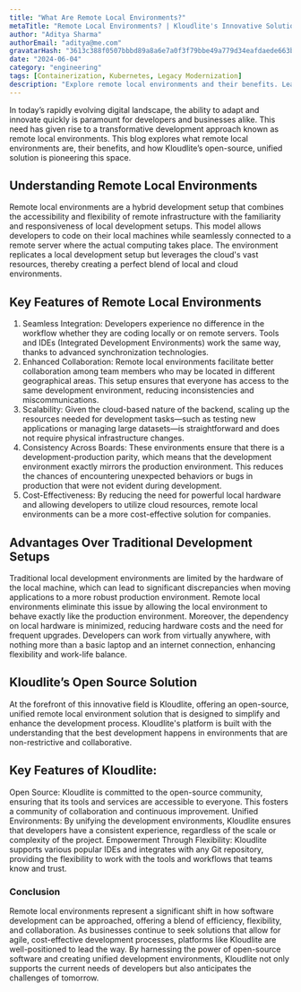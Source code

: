 ```yaml
---
title: "What Are Remote Local Environments?"
metaTitle: "Remote Local Environments? | Kloudlite's Innovative Solution"
author: "Aditya Sharma"
authorEmail: "aditya@me.com"
gravatarHash: "3613c388f0507bbbd89a8a6e7a0f3f79bbe49a779d34eafdaede663b3f2a2542"
date: "2024-06-04"
category: "engineering"
tags: [Containerization, Kubernetes, Legacy Modernization]
description: "Explore remote local environments and their benefits. Learn how Kloudlite's open-source, unified platform enhances development with seamless integration, scalability, and cost-effectiveness"
---
```


In today’s rapidly evolving digital landscape, the ability to adapt and innovate quickly is paramount for developers and businesses alike. This need has given rise to a transformative development approach known as remote local environments. This blog explores what remote local environments are, their benefits, and how Kloudlite’s open-source, unified solution is pioneering this space. 
## Understanding Remote Local Environments
Remote local environments are a hybrid development setup that combines the accessibility and flexibility of remote infrastructure with the familiarity and responsiveness of local development setups. This model allows developers to code on their local machines while seamlessly connected to a remote server where the actual computing takes place. The environment replicates a local development setup but leverages the cloud's vast resources, thereby creating a perfect blend of local and cloud environments.
## Key Features of Remote Local Environments
1. Seamless Integration: Developers experience no difference in the workflow whether they are coding locally or on remote servers. Tools and IDEs (Integrated Development Environments) work the same way, thanks to advanced synchronization technologies.
2. Enhanced Collaboration: Remote local environments facilitate better collaboration among team members who may be located in different geographical areas. This setup ensures that everyone has access to the same development environment, reducing inconsistencies and miscommunications.
3. Scalability: Given the cloud-based nature of the backend, scaling up the resources needed for development tasks—such as testing new applications or managing large datasets—is straightforward and does not require physical infrastructure changes.
4. Consistency Across Boards: These environments ensure that there is a development-production parity, which means that the development environment exactly mirrors the production environment. This reduces the chances of encountering unexpected behaviors or bugs in production that were not evident during development.
5. Cost-Effectiveness: By reducing the need for powerful local hardware and allowing developers to utilize cloud resources, remote local environments can be a more cost-effective solution for companies.
## Advantages Over Traditional Development Setups
Traditional local development environments are limited by the hardware of the local machine, which can lead to significant discrepancies when moving applications to a more robust production environment. Remote local environments eliminate this issue by allowing the local environment to behave exactly like the production environment.
Moreover, the dependency on local hardware is minimized, reducing hardware costs and the need for frequent upgrades. Developers can work from virtually anywhere, with nothing more than a basic laptop and an internet connection, enhancing flexibility and work-life balance.
## Kloudlite’s Open Source Solution
At the forefront of this innovative field is Kloudlite, offering an open-source, unified remote local environment solution that is designed to simplify and enhance the development process. Kloudlite's platform is built with the understanding that the best development happens in environments that are non-restrictive and collaborative.
## Key Features of Kloudlite:
Open Source: Kloudlite is committed to the open-source community, ensuring that its tools and services are accessible to everyone. This fosters a community of collaboration and continuous improvement.
Unified Environments: By unifying the development environments, Kloudlite ensures that developers have a consistent experience, regardless of the scale or complexity of the project.
Empowerment Through Flexibility: Kloudlite supports various popular IDEs and integrates with any Git repository, providing the flexibility to work with the tools and workflows that teams know and trust.
### Conclusion
Remote local environments represent a significant shift in how software development can be approached, offering a blend of efficiency, flexibility, and collaboration. As businesses continue to seek solutions that allow for agile, cost-effective development processes, platforms like Kloudlite are well-positioned to lead the way. By harnessing the power of open-source software and creating unified development environments, Kloudlite not only supports the current needs of developers but also anticipates the challenges of tomorrow.

